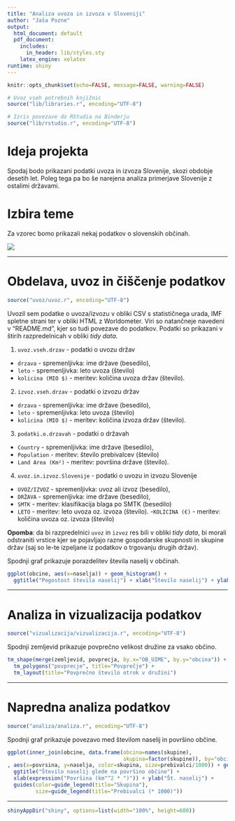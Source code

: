 ```yaml
---
title: "Analiza uvoza in izvoza v Sloveniji"
author: "Jaša Pozne"
output:
  html_document: default
  pdf_document:
    includes:
      in_header: lib/styles.sty
    latex_engine: xelatex
runtime: shiny
---
```


```r
knitr::opts_chunk$set(echo=FALSE, message=FALSE, warning=FALSE)

# Uvoz vseh potrebnih knjižnic
source("lib/libraries.r", encoding="UTF-8")
```

```r
# Izris povezave do RStudia na Binderju
source("lib/rstudio.r", encoding="UTF-8")
```

# Ideja projekta
Spodaj bodo prikazani podatki uvoza in izvoza Slovenije, skozi obdobje desetih let. Poleg tega pa bo še narejena analiza primerjave Slovenije z ostalimi državami.


# Izbira teme

Za vzorec bomo prikazali nekaj podatkov o slovenskih občinah.

![](slike/grb.png)

***

# Obdelava, uvoz in čiščenje podatkov

```r
source("uvoz/uvoz.r", encoding="UTF-8")
```

Uvozil sem podatke o uvoza/izvozu v obliki CSV s statističnega urada, IMF spletne strani ter v obliki HTML
z Worldometer. Viri so natančneje navedeni v "README.md", kjer so tudi povezave do podatkov. Podatki so prikazani v štirih razpredelnicah v obliki *tidy data*.


1. `uvoz.vseh.drzav` - podatki o uvozu držav
  - `drzava` - spremenljivka: ime države (besedilo),
  - `leto` - spremenljivka: leto uvoza (število)
  - `kolicina (MIO $)` - meritev: količina uvoza držav (število).

2. `izvoz.vseh.drzav` - podatki o izvozu držav
  - `drzava` - spremenljivka: ime države (besedilo),
  - `leto` - spremenljivka: leto uvoza (število)
  - `kolicina (MIO $)` - meritev: količina izvoza držav (število).

3. `podatki.o.drzavah` - podatki o državah
  - `Country` - spremenljivka: ime države (besedilo),
  - `Population` - meritev: število prebivalcev (število)
  - `Land Area (Km²)` - meritev: površina države (število).
  
4. `uvoz.in.izvoz.Slovenije` - podatki o uvozu in izvozu Slovenije
  - `UVOZ/IZVOZ` - spremenljivka: uvoz ali izvoz (besedilo),
  - `DRŽAVA` - spremenljivka: ime države (besedilo),
  - `SMTK` - meritev: klasifikacija blaga po SMTK (besedilo)
  - `LETO` - meritev: leto uvoza oz. izvoza (število).
  -`KOLICINA (€)` - meritev: količina uvoza oz. izvoza (število)

**Opomba**: da bi razpredelnici `uvoz` in `izvoz` res bili v obliki *tidy data*, bi morali odstraniti vrstice kjer se pojavljajo razne gospodarske skupnosti in skupine držav (saj so le-te izpeljane iz podatkov o trgovanju drugih držav).

Spodnji graf prikazuje porazdelitev števila naselij v občinah.

```r
ggplot(obcine, aes(x=naselja)) + geom_histogram() +
  ggtitle("Pogostost števila naselij") + xlab("Število naselij") + ylab("Število občin")
```

***

# Analiza in vizualizacija podatkov

```r
source("vizualizacija/vizualizacija.r", encoding="UTF-8")
```

Spodnji zemljevid prikazuje povprečno velikost družine za vsako občino.

```r
tm_shape(merge(zemljevid, povprecja, by.x="OB_UIME", by.y="obcina")) +
  tm_polygons("povprecje", title="Povprečje") +
  tm_layout(title="Povprečno število otrok v družini")
```

***

# Napredna analiza podatkov

```r
source("analiza/analiza.r", encoding="UTF-8")
```

Spodnji graf prikazuje povezavo med številom naselij in površino občine.

```r
ggplot(inner_join(obcine, data.frame(obcina=names(skupine),
                                     skupina=factor(skupine)), by="obcina")
, aes(x=povrsina, y=naselja, color=skupina, size=prebivalci/1000)) + geom_point() +
  ggtitle("Število naselij glede na površino občine") +
  xlab(expression("Površina (km"^2 * ")")) + ylab("Št. naselij") +
  guides(color=guide_legend(title="Skupina"),
         size=guide_legend(title="Prebivalci (* 1000)"))
```

***

```r
shinyAppDir("shiny", options=list(width="100%", height=600))
```
